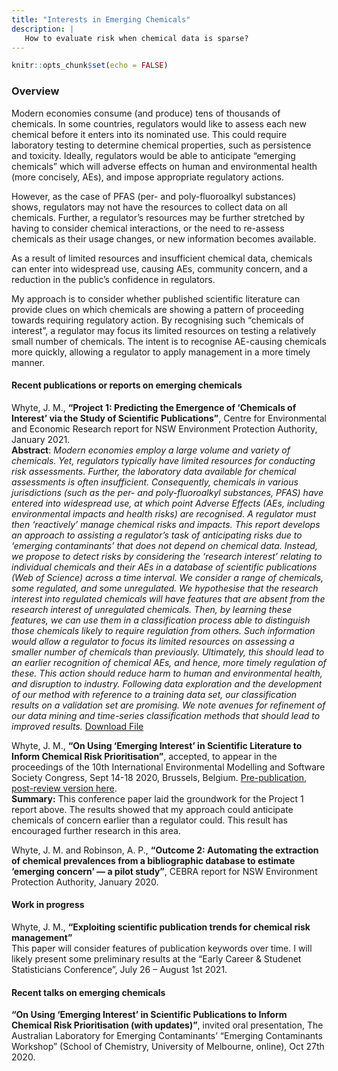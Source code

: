 ```yaml
---
title: "Interests in Emerging Chemicals"
description: |
   How to evaluate risk when chemical data is sparse?    
---
```


```r
knitr::opts_chunk$set(echo = FALSE)
```

### Overview
Modern economies consume (and produce) tens of thousands of chemicals. In some countries, regulators would like to assess each new chemical before it enters into its nominated use. This could require laboratory testing to determine chemical properties, such as persistence and toxicity. Ideally, regulators would be able to anticipate "emerging chemicals" which will adverse effects on human and environmental health (more concisely, AEs), and impose appropriate regulatory actions. <br>

However, as the case of PFAS (per- and poly-fluoroalkyl substances) shows, regulators may not have the resources to collect data on all chemicals. Further, a regulator's resources may be further stretched by having to consider chemical interactions, or the need to re-assess chemicals as their usage changes, or new information becomes available. <br>

As a result of limited resources and insufficient chemical data, chemicals can enter into widespread use, causing AEs, community concern, and a reduction in the public's confidence in regulators. <br> 

My approach is to consider whether published scientific literature can provide clues on which chemicals are showing a pattern of proceeding towards requiring regulatory action. By recognising such "chemicals of interest", a regulator may focus its limited resources on testing a relatively small number of chemicals. The intent is to recognise AE-causing chemicals more quickly, allowing a regulator to apply management in a more timely manner. 

#### Recent publications or reports on emerging chemicals
 Whyte, J. M., **“Project 1: Predicting the Emergence of ‘Chemicals of Interest’ via the Study of Scientific Publications”**, Centre for Environmental and Economic Research report for NSW Environment Protection Authority, January 2021. <br>
 **Abstract**: _Modern economies employ a large volume and variety of chemicals. Yet, regulators typically have limited resources for conducting risk assessments. Further, the laboratory data available for chemical assessments is often insufficient. Consequently, chemicals in various jurisdictions (such as the per- and poly-fluoroalkyl substances, PFAS) have entered into widespread use, at which point Adverse Effects (AEs, including environmental impacts and health risks) are recognised. A regulator must then 'reactively' manage chemical risks and impacts. This report develops an approach to assisting a regulator’s task of anticipating risks due to ‘emerging contaminants’ that does not depend on chemical data. Instead, we propose to detect risks by considering the ‘research interest’ relating to individual chemicals and their AEs in a database of scientific publications (Web of Science) across a time interval. We consider a range of chemicals, some regulated, and some unregulated. We hypothesise that the research interest into regulated chemicals will have features that are absent from the research interest of unregulated chemicals. Then, by learning these features, we can use them in a classification process able to distinguish those chemicals likely to require regulation from others. Such information would allow a regulator to focus its limited resources on assessing a smaller number of chemicals than previously. Ultimately, this should lead to an earlier recognition of chemical AEs, and hence, more timely regulation of these. This action should reduce harm to human and environmental health, and disruption to industry. Following data exploration and the development of our method with reference to a training data set, our classification results on a validation set are promising. We note avenues for refinement of our data mining and time-series classification methods that should lead to improved results._
 <a href="Project1_NSW_EPA_report.pdf">Download File</a>
 
 Whyte, J. M., **"On Using ‘Emerging Interest’ in Scientific Literature to Inform Chemical Risk Prioritisation"**, accepted, to appear in the proceedings of the 10th International Environmental Modelling and Software Society Congress, Sept 14-18 2020, Brussels, Belgium. [Pre-publication, post-review version here](https://www.researchgate.net/publication/344293743_On_Using_'Emerging_Interest'_in_Scientific_Literature_to_Inform_Chemical_Risk_Prioritisation). <br>
**Summary:** This conference paper laid the groundwork for the Project 1 report above. The results showed that my approach could anticipate chemicals of concern earlier than a regulator could. This result has encouraged further research in this area. 

 Whyte, J. M. and Robinson, A. P., **“Outcome 2: Automating the extraction of chemical prevalences from a bibliographic database to estimate ‘emerging concern’ — a pilot study”**, CEBRA report for NSW Environment Protection Authority, January 2020.
 
#### Work in progress
Whyte, J. M., **"Exploiting scientific publication trends for chemical risk management"** <br>
This paper will consider features of publication keywords over time. I will likely present some
preliminary results at the "Early Career & Studenet Statisticians Conference", July 26 -- August 1st 2021.

#### Recent talks on emerging chemicals
**“On Using ‘Emerging Interest’ in Scientific Publications to Inform Chemical Risk Prioritisation (with updates)”**, invited oral presentation, The Australian Laboratory for Emerging Contaminants’ “Emerging Contaminants Workshop” (School of Chemistry, University of Melbourne, online), Oct 27th 2020.
